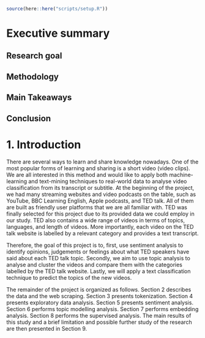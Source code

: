 
```r
source(here::here("scripts/setup.R"))
```

# Executive summary

## Research goal
## Methodology
## Main Takeaways
## Conclusion

# 1. Introduction

There are several ways to learn and share knowledge nowadays. One of the most popular forms of learning and sharing is a short video (video clips). We are all interested in this method and would like to apply both machine-learning and text-mining techniques to real-world data to analyse video classification from its transcript or subtitle. At the beginning of the project, we had many streaming websites and video podcasts on the table, such as YouTube, BBC Learning English, Apple podcasts, and TED talk. All of them are built as friendly user platforms that we are all familiar with. TED was finally selected for this project due to its provided data we could employ in our study. TED also contains a wide range of videos in terms of topics, languages, and length of videos. More importantly, each video on the TED talk website is labelled by a relevant category and provides a text transcript.

Therefore, the goal of this project is to, first, use sentiment analysis to identify opinions, judgements or feelings about what TED speakers have said about each TED talk topic. Secondly, we aim to use topic analysis to analyse and cluster the videos and compare them with the categories labelled by the TED talk website. Lastly, we will apply a text classification technique to predict the topics of the new videos.

The remainder of the project is organized as follows. Section 2 describes the data and the web scraping. Section 3 presents tokenization. Section 4 presents exploratory data analysis. Section 5 presents sentiment analysis. Section 6 performs topic modelling analysis. Section 7 performs embedding analysis. Section 8 performs the supervised analysis. The main results of this study and a brief limitation and possible further study of the research are then presented in Section 9. 
